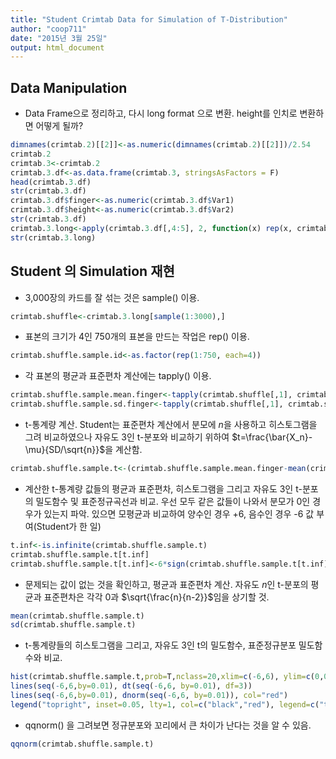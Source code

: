 ```yaml
---
title: "Student Crimtab Data for Simulation of T-Distribution"
author: "coop711"
date: "2015년 3월 25일"
output: html_document
---
```


Data Manipulation
-----------------

- Data Frame으로 정리하고, 다시 long format 으로 변환. height를 인치로 변환하면 어떻게 될까?

```r
dimnames(crimtab.2)[[2]]<-as.numeric(dimnames(crimtab.2)[[2]])/2.54
crimtab.2
crimtab.3<-crimtab.2
crimtab.3.df<-as.data.frame(crimtab.3, stringsAsFactors = F)
head(crimtab.3.df)
str(crimtab.3.df)
crimtab.3.df$finger<-as.numeric(crimtab.3.df$Var1)
crimtab.3.df$height<-as.numeric(crimtab.3.df$Var2)
str(crimtab.3.df)
crimtab.3.long<-apply(crimtab.3.df[,4:5], 2, function(x) rep(x, crimtab.3.df[,3]))
str(crimtab.3.long)
```


Student 의 Simulation 재현
---------------------------
 
 - 3,000장의 카드를 잘 섞는 것은 sample() 이용.
 
```r
crimtab.shuffle<-crimtab.3.long[sample(1:3000),]
```

- 표본의 크기가 4인 750개의 표본을 만드는 작업은 rep() 이용.

```r
crimtab.shuffle.sample.id<-as.factor(rep(1:750, each=4))
```

- 각 표본의 평균과 표준편차 계산에는 tapply() 이용. 

```r
crimtab.shuffle.sample.mean.finger<-tapply(crimtab.shuffle[,1], crimtab.shuffle.sample.id, mean)
crimtab.shuffle.sample.sd.finger<-tapply(crimtab.shuffle[,1], crimtab.shuffle.sample.id, sd)
```

- t-통계량 계산. Student는 표준편차 계산에서 분모에 $n$을 사용하고 히스토그램을 그려 비교하였으나 자유도 3인 t-분포와 비교하기 위하여 $t=\frac{\bar{X_n}-\mu}{SD/\sqrt{n}}$을 계산함.

```r
crimtab.shuffle.sample.t<-(crimtab.shuffle.sample.mean.finger-mean(crimtab.3.long[,1]))/(crimtab.shuffle.sample.sd.finger/sqrt(4))
```

- 계산한 t-통계량 값들의 평균과 표준편차, 히스토그램을 그리고 자유도 3인 t-분포의 밀도함수 및 표준정규곡선과 비교. 우선 모두 같은 값들이 나와서 분모가 0인 경우가 있는지 파악. 있으면 모평균과 비교하여 양수인 경우 +6, 음수인 경우 -6 값 부여(Student가 한 일)

```r
t.inf<-is.infinite(crimtab.shuffle.sample.t)
crimtab.shuffle.sample.t[t.inf]
crimtab.shuffle.sample.t[t.inf]<-6*sign(crimtab.shuffle.sample.t[t.inf])
```

- 문제되는 값이 없는 것을 확인하고, 평균과 표준편차 계산. 자유도 $n$인 t-분포의 평균과 표준편차은 각각 0과 $\sqrt{\frac{n}{n-2}}$임을 상기할 것.

```r
mean(crimtab.shuffle.sample.t)
sd(crimtab.shuffle.sample.t)
```

- t-통계량들의 히스토그램을 그리고, 자유도 3인 t의 밀도함수, 표준정규분포 밀도함수와 비교.

```r
hist(crimtab.shuffle.sample.t,prob=T,nclass=20,xlim=c(-6,6), ylim=c(0,0.5), main="Histogram of t-statistics", xlab="Sampled t-values")
lines(seq(-6,6,by=0.01), dt(seq(-6,6, by=0.01), df=3))
lines(seq(-6,6,by=0.01), dnorm(seq(-6,6, by=0.01)), col="red")
legend("topright", inset=0.05, lty=1, col=c("black","red"), legend=c("t with df=3", "standard normal"))
```

- qqnorm() 을 그려보면 정규분포와 꼬리에서 큰 차이가 난다는 것을 알 수 있음.

```r
qqnorm(crimtab.shuffle.sample.t)
```


